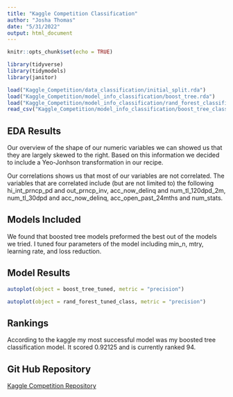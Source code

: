 ```yaml
---
title: "Kaggle Competition Classification"
author: "Josha Thomas"
date: "5/31/2022"
output: html_document
---
```


```r
knitr::opts_chunk$set(echo = TRUE)
```

```r

library(tidyverse)
library(tidymodels)
library(janitor)

```

```r

load("Kaggle_Competition/data_classification/initial_split.rda")
load("Kaggle_Competition/model_info_classification/boost_tree.rda")
load("Kaggle_Competition/model_info_classification/rand_forest_classification.rda")
read_csv("Kaggle_Competition/model_info_classification/boost_tree_class_results.csv")

```

## EDA Results

Our overview of the shape of our numeric variables we can showed us that they are largely skewed to the right. Based on this information we decided to include a Yeo-Jonhson transformation in our recipe.

Our correlations shows us that most of our variables are not correlated. The variables that are correlated include (but are not limited to) the following hi_int_prncp_pd and out_prncp_inv, acc_now_delinq and num_tl_120dpd_2m, num_tl_30dpd and acc_now_delinq, acc_open_past_24mths and num_stats.

## Models Included

We found that boosted tree models preformed the best out of the models we tried. I tuned four parameters of the model including min_n, mtry, learning rate, and loss reduction.

## Model Results

```r

autoplot(object = boost_tree_tuned, metric = "precision")

autoplot(object = rand_forest_tuned_class, metric = "precision")

```

## Rankings

According to the kaggle my most successful model was my boosted tree classification model. It scored 0.92125 and is currently ranked 94.

## Git Hub Repository

[Kaggle Competition Repository](https://github.com/joshathomas/Kaggle_Competition)
